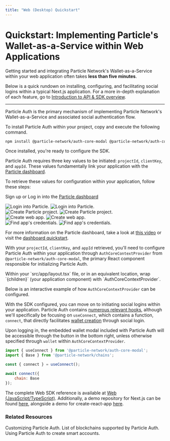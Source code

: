 ```yaml
---
title: "Web (Desktop) Quickstart"
---
```


# Quickstart: Implementing Particle's Wallet-as-a-Service within Web Applications

Getting started and integrating Particle Network's Wallet-as-a-Service within your web application often takes **less than five minutes**.

Below is a quick rundown on installing, configuring, and facilitating social logins within a typical Next.js application. For a more in-depth explanation of each feature, go to [Introduction to API & SDK overview](/api-reference/introduction).

***

<Steps>

<Step title="Installing Particle Auth">

Particle Auth is the primary mechanism of implementing Particle Network's Wallet-as-a-Service and associated social authentication flow.

To install Particle Auth within your project, copy and execute the following command.

```sh Terminal
npm install @particle-network/auth-core-modal @particle-network/auth-core @particle-network/chains ethers
```
</Step>

<Step title="Configuring Particle Auth">

Once installed, you're ready to configure the SDK.

Particle Auth requires three key values to be initiated: `projectId`, `clientKey`, and `appId`. These values fundamentally link your application with the [Particle dashboard](https://dashboard.particle.network/).

To retrieve these values for configuration within your application, follow these steps:

<AccordionGroup>
  <Accordion title="Access the Particle Dashboard">

Sign up or Log in into the [Particle dashboard](https://dashboard.particle.network/)

<div className="flex justify-center">
<img
  className="block h-64 dark:hidden"
  src="/guides/wallet-as-a-service/waas/images/login.png"
  alt="Login into Particle."
/>
<img
  className="hidden h-64 dark:block"
  src="/guides/wallet-as-a-service/waas/images/login.png"
  alt="Login into Particle."
/>
</div>
 </Accordion>
<Accordion title="Create a new project or enter an existing project">
<div className="flex justify-center">
<img
  className="block h-64 dark:hidden"
  src="/guides/wallet-as-a-service/waas/images/project.png"
  alt="Create Particle project."
/>
<img
  className="hidden h-64 dark:block"
  src="/guides/wallet-as-a-service/waas/images/project.png"
  alt="Create Particle project."
/>
</div>
</Accordion>

<Accordion title="Create a new web application, or skip this step if you already have one">
<div className="flex justify-center">
<img
  className="block h-64 dark:hidden"
  src="/guides/wallet-as-a-service/waas/images/web-app.png"
  alt="Create web app."
/>
<img
  className="hidden h-64 dark:block"
  src="/guides/wallet-as-a-service/waas/images/web-app.png"
  alt="Create web app."
/>
</div>
</Accordion>

<Accordion title="Retrieve the project ID (`projectId`), the client key (`clientKey`), and the application ID (`appId`)">
<div className="flex justify-center">
<img
  className="block h-64 dark:hidden"
  src="/guides/wallet-as-a-service/waas/images/credentials.png"
  alt="Find app's credentials."
/>
<img
  className="hidden h-64 dark:block"
  src="/guides/wallet-as-a-service/waas/images/credentials.png"
  alt="Find app's credentials."
/>
</div>
</Accordion>
</AccordionGroup>

For more information on the Particle dashboard, take a look at [this video](https://www.youtube.com/watch?v=d7DYCMNDmjo&ab_channel=ParticleNetwork) or visit the [dashboard quickstart](/guides/dashboard).

With your `projectId`, `clientKey`, and `appId` retrieved, you'll need to configure Particle Auth within your application through `AuthCoreContextProvider` from `@particle-network/auth-core-modal`, the primary React component responsible for initializing Particle Auth.

</Step>
<Step title="Configuring `AuthCoreContextProvider`">
Within your `src/app/layout.tsx` file, or in an equivalent location, wrap `{children}` (your application component) with `AuthCoreContextProvider`.

Below is an interactive example of how `AuthCoreContextProvider` can be configured.



<InteractiveLayout />

</Step>

<Step title="Facilitating logins">

With the SDK configured, you can move on to initiating social logins within your application. Particle Auth contains [numerous relevant hooks](https://github.com/Particle-Network/particle-auth-ethers-demo/blob/7cf947b6c8a05731f285821b03134a6317e0e53f/particle-next-starter/src/app/page.tsx#L23), although we'll specifically be focusing on `useConnect`, which contains a function, `connect`, that directly facilitates [wallet creation]() through social login.

Upon logging in, the embedded wallet modal included with Particle Auth will be accessible through the button in the bottom right, unless otherwise specified through `wallet` within `AuthCoreContextProvider`.

```javascript JavaScript
import { useConnect } from '@particle-network/auth-core-modal';
import { Base } from '@particle-network/chains';

const { connect } = useConnect();

await connect({
	chain: Base
});
```

<Tip>The complete Web SDK reference is available at [Web (JavaScript/TypeScript)](/api-reference/auth/desktop-sdks/web). Additionally, a demo repository for Next.js can be found [here](https://github.com/Particle-Network/particle-auth-ethers-demo/tree/main/particle-next-starter), alongside a demo for create-react-app [here](https://github.com/Particle-Network/particle-auth-ethers-demo/tree/main/particle-auth-cra).</Tip>

</Step>
</Steps>

### Related Resources

<CardGroup cols={3}>
  <Card title="Customization" href="/guides/configuration/auth">
    Customizing Particle Auth.
  </Card>
  <Card title="Supported Blockchains" href="/guides/network-coverage">
    List of blockchains supported by Particle Auth.
  </Card>
  <Card title="Account Abstraction" href="/guides/wallet-as-a-service/aa/web-aa">
    Using Particle Auth to create smart accounts.
  </Card>
</CardGroup>